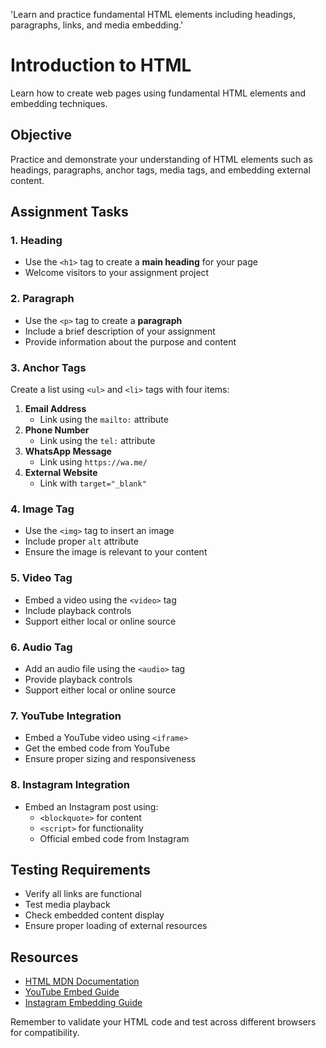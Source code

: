 
  'Learn and practice fundamental HTML elements including headings, paragraphs, links, and media embedding.'

<HeroPattern />

# Introduction to HTML

Learn how to create web pages using fundamental HTML elements and embedding techniques.

## Objective

Practice and demonstrate your understanding of HTML elements such as headings, paragraphs, anchor tags, media tags, and embedding external content.

## Assignment Tasks

### 1. Heading

- Use the `<h1>` tag to create a **main heading** for your page
- Welcome visitors to your assignment project

### 2. Paragraph

- Use the `<p>` tag to create a **paragraph**
- Include a brief description of your assignment
- Provide information about the purpose and content

### 3. Anchor Tags

Create a list using `<ul>` and `<li>` tags with four items:

1. **Email Address**
   - Link using the `mailto:` attribute
2. **Phone Number**
   - Link using the `tel:` attribute
3. **WhatsApp Message**
   - Link using `https://wa.me/`
4. **External Website**
   - Link with `target="_blank"`

### 4. Image Tag

- Use the `<img>` tag to insert an image
- Include proper `alt` attribute
- Ensure the image is relevant to your content

### 5. Video Tag

- Embed a video using the `<video>` tag
- Include playback controls
- Support either local or online source

### 6. Audio Tag

- Add an audio file using the `<audio>` tag
- Provide playback controls
- Support either local or online source

### 7. YouTube Integration

- Embed a YouTube video using `<iframe>`
- Get the embed code from YouTube
- Ensure proper sizing and responsiveness

### 8. Instagram Integration

- Embed an Instagram post using:
  - `<blockquote>` for content
  - `<script>` for functionality
  - Official embed code from Instagram

## Testing Requirements

- Verify all links are functional
- Test media playback
- Check embedded content display
- Ensure proper loading of external resources

## Resources

- [HTML MDN Documentation](https://developer.mozilla.org/en-US/docs/Web/HTML)
- [YouTube Embed Guide](https://support.google.com/youtube/answer/171780?hl=en)
- [Instagram Embedding Guide](https://developers.facebook.com/docs/instagram/embedding/)

Remember to validate your HTML code and test across different browsers for compatibility.
